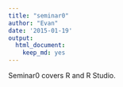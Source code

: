 ```yaml
---
title: "seminar0"
author: "Evan"
date: '2015-01-19'
output:
  html_document:
    keep_md: yes
---
```


Seminar0 covers R and R Studio.
